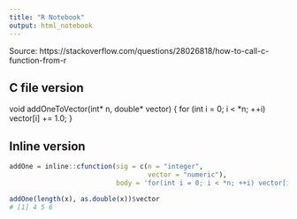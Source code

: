 ```yaml
---
title: "R Notebook"
output: html_notebook
---
```


Source: https://stackoverflow.com/questions/28026818/how-to-call-c-function-from-r

## C file version


  void addOneToVector(int* n, double* vector) {
      for (int i = 0; i < *n; ++i)
          vector[i] += 1.0;
  }


## Inline version

```r
addOne = inline::cfunction(sig = c(n = "integer",
                                   vector = "numeric"), 
                           body = 'for(int i = 0; i < *n; ++i) vector[i] += 1.0;', convention = ".C")

addOne(length(x), as.double(x))$vector
# [1] 4 5 6
```

